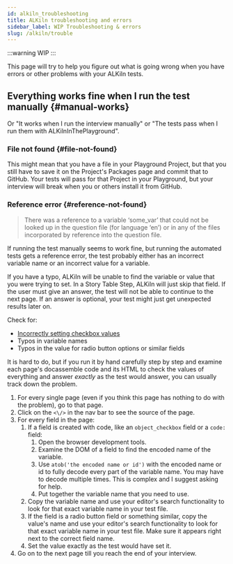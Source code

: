 ```yaml
---
id: alkiln_troubleshooting
title: ALKiln troubleshooting and errors
sidebar_label: WIP Troubleshooting & errors
slug: /alkiln/trouble
---
```


:::warning
WIP
:::

This page will try to help you figure out what is going wrong when you have errors or other problems with your ALKiln tests.

<!--
## The variable could not be looked up

> There was a reference to a variable ‘some_var’ that could not be looked up in the question file (for language ‘en’) or in any of the files incorporated by reference into the question file.
 -->

## Everything works fine when I run the test manually {#manual-works}

Or "It works when I run the interview manually" or "The tests pass when I run them with ALKilnInThePlayground".

### File not found {#file-not-found}

<!-- Find that error -->

This might mean that you have a file in your Playground Project, but that you still have to save it on the Project's Packages page and commit that to GitHub. Your tests will pass for that Project in your Playground, but your interview will break when you or others install it from GitHub.

### Reference error {#reference-not-found}

> There was a reference to a variable ‘some_var’ that could not be looked up in the question file (for language ‘en’) or in any of the files incorporated by reference into the question file.

If running the test manually seems to work fine, but running the automated tests gets a reference error, the test probably either has an incorrect variable name or an incorrect value for a variable.

If you have a typo, ALKiln will be unable to find the variable or value that you were trying to set. In a Story Table Step, ALKiln will just skip that field. If the user must give an answer, the test will not be able to continue to the next page. If an answer is optional, your test might just get unexpected results later on.

<!-- Something about unused rows? -->

Check for:

- [Incorrectly setting checkbox values](writing_tests.mdx#faq-checkbox-values)
- Typos in variable names
- Typos in the value for radio button options or similar fields

It is hard to do, but if you run it by hand carefully step by step and examine each page's docassemble code and its HTML to check the values of everything and answer _exactly_ as the test would answer, you can usually track down the problem.

1. For every single page (even if you think this page has nothing to do with the problem), go to that page.
1. Click on the `<\/>` in the nav bar to see the source of the page.
1. For every field in the page:
    1. If a field is created with code, like an `object_checkbox` field or a `code:` field:
        1. Open the browser development tools.
        1. Examine the DOM of a field to find the encoded name of the variable.
        1. Use `atob('the encoded name or id')` with the encoded name or id to fully decode every part of the variable name. You may have to decode multiple times. This is complex and I suggest asking for help.
        1. Put together the variable name that you need to use.
    1. Copy the variable name and use your editor's search functionality to look for that exact variable name in your test file.
    1. If the field is a radio button field or something similar, copy the value's name and use your editor's search functionality to look for that exact variable name in your test file. Make sure it appears right next to the correct field name.
    1. Set the value exactly as the test would have set it.
1. Go on to the next page till you reach the end of your interview.
